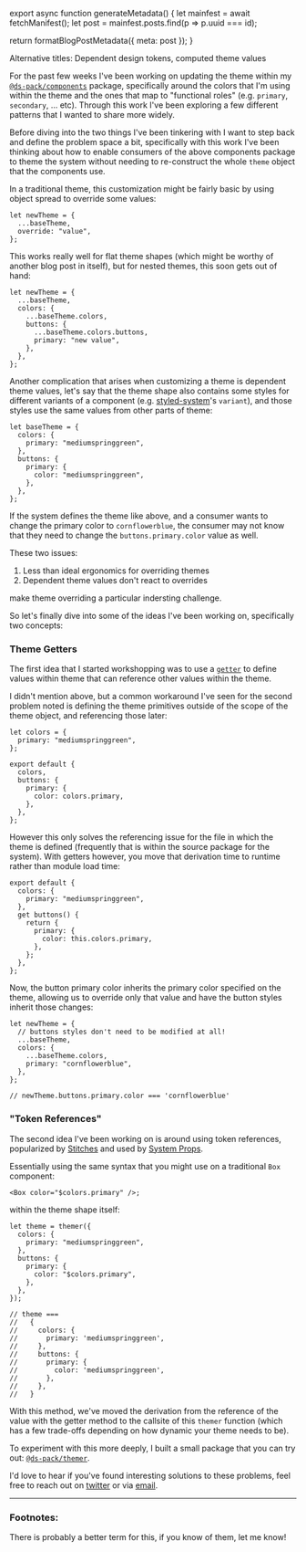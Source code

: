 

export async function generateMetadata() {
  let mainfest = await fetchManifest();
  let post = mainfest.posts.find(p => p.uuid === id);

  return formatBlogPostMetadata({ meta: post });
}

<BlogPage id={id}>


<Text mt="$3" fontSize="$0" color="$gray400">Alternative titles: Dependent
design tokens, computed theme values</Text>

For the past few weeks I've been working on updating the theme within my
[`@ds-pack/components`](https://github.com/ds-pack/components) package,
specifically around the colors that I'm using within the theme and the ones that
map to "functional roles" (e.g. `primary`, `secondary`, ... etc). Through this
work I've been exploring a few different patterns that I wanted to share more
widely.

Before diving into the two things I've been tinkering with I want to step back
and define the problem space a bit, specifically with this work I've been
thinking about how to enable consumers of the above components package to theme
the system without needing to re-construct the whole `theme` object that the
components use.

In a traditional theme, this customization might be fairly basic by using object
spread to override some values:

```tsx
let newTheme = {
  ...baseTheme,
  override: "value",
};
```

This works really well for flat theme shapes (which might be worthy of another
blog post in itself), but for nested themes, this soon gets out of hand:

```tsx
let newTheme = {
  ...baseTheme,
  colors: {
    ...baseTheme.colors,
    buttons: {
      ...baseTheme.colors.buttons,
      primary: "new value",
    },
  },
};
```

Another complication that arises when customizing a theme is dependent theme
values, let's say that the theme shape also contains some styles for different
variants of a component (e.g. [styled-system](https://styled-system.com/)'s
`variant`), and those styles use the same values from other parts of theme:

```tsx
let baseTheme = {
  colors: {
    primary: "mediumspringgreen",
  },
  buttons: {
    primary: {
      color: "mediumspringgreen",
    },
  },
};
```

If the system defines the theme like above, and a consumer wants to change the
primary color to `cornflowerblue`, the consumer may not know that they need to
change the `buttons.primary.color` value as well.

These two issues:

1. Less than ideal ergonomics for overriding themes
2. Dependent theme values don't react to overrides

make theme overriding a particular indersting challenge.

So let's finally dive into some of the ideas I've been working on, specifically
two concepts:

### Theme Getters

The first idea that I started workshopping was to use a
[`getter`](https://developer.mozilla.org/en-US/docs/Web/JavaScript/Reference/Functions/get)
to define values within theme that can reference other values within the theme.

I didn't mention above, but a common workaround I've seen for the second problem
noted is defining the theme primitives outside of the scope of the theme object,
and referencing those later:

```tsx
let colors = {
  primary: "mediumspringgreen",
};

export default {
  colors,
  buttons: {
    primary: {
      color: colors.primary,
    },
  },
};
```

However this only solves the referencing issue for the file in which the theme
is defined (frequently that is within the source package for the system). With
getters however, you move that derivation time to runtime rather than module
load time:

```tsx
export default {
  colors: {
    primary: "mediumspringgreen",
  },
  get buttons() {
    return {
      primary: {
        color: this.colors.primary,
      },
    };
  },
};
```

Now, the button primary color inherits the primary color specified on the theme,
allowing us to override only that value and have the button styles inherit those
changes:

```tsx
let newTheme = {
  // buttons styles don't need to be modified at all!
  ...baseTheme,
  colors: {
    ...baseTheme.colors,
    primary: "cornflowerblue",
  },
};

// newTheme.buttons.primary.color === 'cornflowerblue'
```

### "Token References"

The second idea I've been working on is around using token
references<FootnoteRef id="1" />, popularized by
[Stitches](https://stitches.dev/) and used by
[System Props](http://system-props.com/).

Essentially using the same syntax that you might use on a traditional `Box`
component:

```tsx
<Box color="$colors.primary" />;
```

within the theme shape itself:

```tsx
let theme = themer({
  colors: {
    primary: "mediumspringgreen",
  },
  buttons: {
    primary: {
      color: "$colors.primary",
    },
  },
});

// theme ===
//   {
//     colors: {
//       primary: 'mediumspringgreen',
//     },
//     buttons: {
//       primary: {
//         color: 'mediumspringgreen',
//       },
//     },
//   }
```

With this method, we've moved the derivation from the reference of the value
with the getter method to the callsite of this `themer` function (which has a
few trade-offs depending on how dynamic your theme needs to be).

To experiment with this more deeply, I built a small package that you can try
out: [`@ds-pack/themer`](https://github.com/ds-pack/themer).

I'd love to hear if you've found interesting solutions to these problems, feel
free to reach out on [twitter](https://twitter.com/immatthamlin) or via
<a href="mailto:matthewjameshamlin@gmail.com?subject=Computed Theme">email</a>.

<Spacer />

---

<Spacer />

### Footnotes:

<Footnote id="1">There is probably a better term for this, if you know of them,
let me know!</Footnote>


</BlogPage>
